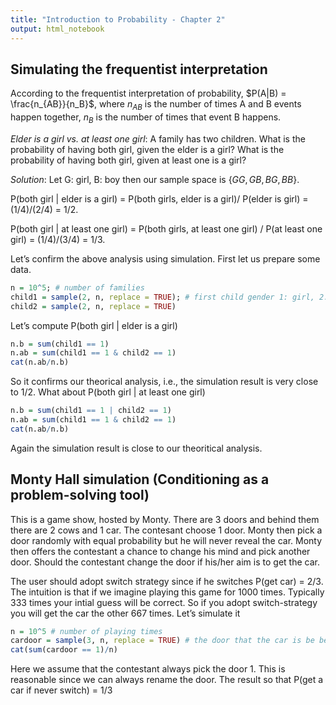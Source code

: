 ```yaml
---
title: "Introduction to Probability - Chapter 2"
output: html_notebook
---
```


## Simulating the frequentist interpretation
According to the frequentist interpretation of probability, $P(A|B) = \frac{n_{AB}}{n_B}$, where $n_{AB}$ is the number of times A and B events happen together, $n_B$ is the number of times that event B happens.

*Elder is a girl vs. at least one girl*: A family has two children. What is the probability of having both girl, given the elder is a girl? What is the probability of having both girl, given at least one is a girl?

*Solution*: Let G: girl, B: boy then our sample space is $\{GG, GB,BG,BB\}$. 

P(both girl | elder is a girl) = P(both girls, elder is a girl)/ P(elder is girl) = (1/4)/(2/4) = 1/2.

P(both girl | at least one girl) = P(both girls, at least one girl) / P(at least one girl) = (1/4)/(3/4) = 1/3.

Let's confirm the above analysis using simulation. First let us prepare some data.
```r
n = 10^5; # number of families
child1 = sample(2, n, replace = TRUE); # first child gender 1: girl, 2: boy
child2 = sample(2, n, replace = TRUE) 
```

Let's compute P(both girl | elder is a girl)
```r
n.b = sum(child1 == 1)
n.ab = sum(child1 == 1 & child2 == 1)
cat(n.ab/n.b)
```
So it confirms our theorical analysis, i.e., the simulation result is very close to 1/2. What about P(both girl | at least one girl)

```r
n.b = sum(child1 == 1 | child2 == 1)
n.ab = sum(child1 == 1 & child2 == 1)
cat(n.ab/n.b)
```

Again the simulation result is close to our theoritical analysis.


## Monty Hall simulation (Conditioning as a problem-solving tool)
This is a game show, hosted by Monty. There are 3 doors and behind them there are 2 cows and 1 car.
The contesant choose 1 door. Monty then pick a door randomly with equal probability but he will never reveal the car. Monty then offers the contestant a chance to change his mind and pick another door. Should the contestant change the door if his/her aim is to get the car.

The user should adopt switch strategy since if he switches P(get car) = 2/3. The intuition is that if we imagine playing this game for 1000 times. Typically 333 times your intial guess will be correct. So if you adopt switch-strategy you will get the car the other 667 times. Let's simulate it

```r
n = 10^5 # number of playing times
cardoor = sample(3, n, replace = TRUE) # the door that the car is be behind
cat(sum(cardoor == 1)/n) 
```
Here we assume that the contestant always pick the door 1. This is reasonable since we can always rename the door. The result so that P(get a car if never switch) = 1/3
